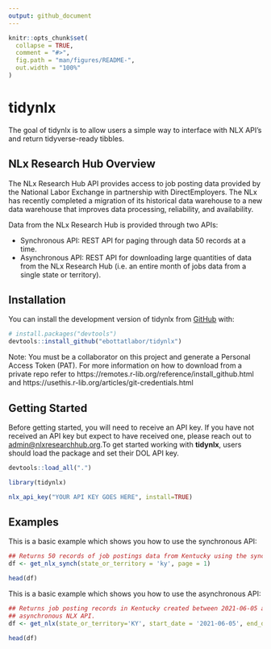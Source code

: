 ```yaml
---
output: github_document
---
```


<!-- README.md is generated from README.Rmd. Please edit that file -->

```r
knitr::opts_chunk$set(
  collapse = TRUE,
  comment = "#>",
  fig.path = "man/figures/README-",
  out.width = "100%"
)
```

# tidynlx

<!-- badges: start -->
<!-- badges: end -->

The goal of tidynlx is to allow users a simple way to interface with NLX API's and return tidyverse-ready tibbles.


## NLx Research Hub Overview

The NLx Research Hub API provides access to job posting data provided by the National Labor Exchange in partnership with DirectEmployers. The NLx has recently completed a migration of its historical data warehouse to a new data warehouse that improves data processing, reliability, and availability.

Data from the NLx Research Hub is provided through two APIs:

- Synchronous API: REST API for paging through data 50 records at a time.
- Asynchronous API: REST API for downloading large quantities of data from the NLx Research Hub (i.e. an entire month of jobs data from a single state or territory).

## Installation

You can install the development version of tidynlx from [GitHub](https://github.com/) with:

``` r
# install.packages("devtools")
devtools::install_github("ebottatlabor/tidynlx")
```
Note: You must be a collaborator on this project and generate a Personal Access Token (PAT). For more information on how to download from a private repo refer to https://remotes.r-lib.org/reference/install_github.html and https://usethis.r-lib.org/articles/git-credentials.html

## Getting Started

Before getting started, you will need to receive an API key. If you have not received an API key but expect to have received one, please reach out to <admin@nlxresearchhub.org>.To get started working with __tidynlx__, users should load the package and set their DOL API key.

```r
devtools::load_all(".")
```

```r
library(tidynlx)

nlx_api_key("YOUR API KEY GOES HERE", install=TRUE)
```

## Examples

This is a basic example which shows you how to use the synchronous API:
```r
## Returns 50 records of job postings data from Kentucky using the synchronous NLX API
df <- get_nlx_synch(state_or_territory = 'ky', page = 1)

head(df)

```


This is a basic example which shows you how to use the asynchronous API:
```r
## Returns job posting records in Kentucky created between 2021-06-05 and 2021-06-10 (inclusive) using the 
## asynchronous NLX API.
df <- get_nlx(state_or_territory='KY', start_date = '2021-06-05', end_date ='2021-06-10')

head(df)

```


